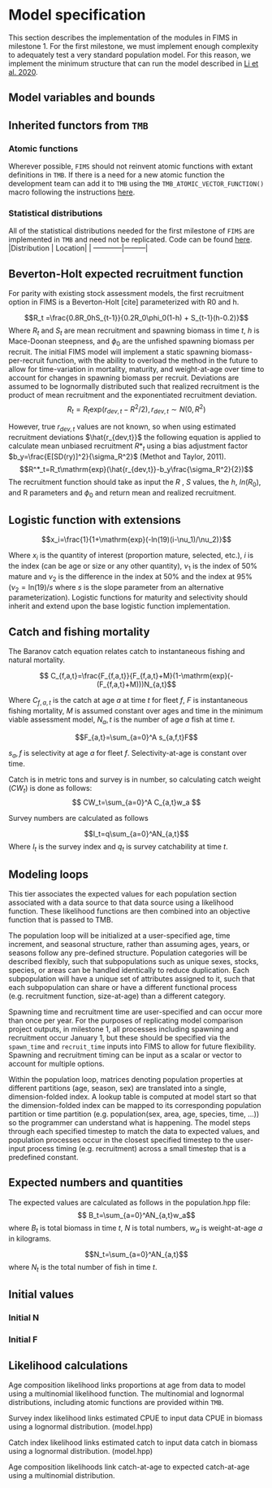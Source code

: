 # Model specification

This section describes the implementation of the modules in FIMS in milestone 1. For the first milestone, we must implement enough complexity to adequately test a very standard population model. For this reason, we implement the minimum structure that can run the model described in [Li et al. 2020]().

## Model variables and bounds

## Inherited functors from `TMB`

### Atomic functions

Wherever possible, `FIMS` should not reinvent atomic functions with extant definitions in `TMB`. If there is a need for a new atomic function the development team can add it to `TMB` using the `TMB_ATOMIC_VECTOR_FUNCTION()` macro following the instructions [here](https://kaskr.github.io/adcomp/_book/AtomicFunctions.html#example-adding-new-primitive-function-with-known-derivatives).

### Statistical distributions

All of the statistical distributions needed for the first milestone of `FIMS` are implemented in `TMB` and need not be replicated.
Code can be found [here](https://github.com/kaskr/adcomp/blob/master/TMB/inst/include/distributions_R.hpp).
|Distribution | Location|
| ------------|---------|


## Beverton-Holt expected recruitment function 

For parity with existing stock assessment models, the first recruitment option in FIMS is a Beverton-Holt [cite] parameterized with R0 and h.

$$R_t  =\frac{0.8R_0hS_{t-1}}{0.2R_0\phi_0(1-h) + S_{t-1}(h-0.2)}$$
Where $R_t$ and $S_t$ are mean recruitment and spawning biomass in time $t$, $h$ is Mace-Doonan steepness, and $\phi_0$ are the unfished spawning biomass per recruit. The initial FIMS model will implement a static spawning biomass-per-recruit function, with the ability to overload the method in the future to allow for time-variation in mortality, maturity, and weight-at-age over time to account for changes in spawning biomass per recruit. Deviations are assumed to be lognormally distributed such that realized recruitment is the product of mean recruitment and the exponentiated recruitment deviation.
$$R_t = R_t\mathrm{exp}(r_{dev,t}-R^2/2),   r_{dev,t} \sim N(0,R^2)$$

However, true $r_{dev,t}$ values are not known, so when using estimated recruitment deviations $\hat{r_{dev,t}}$ the following equation is applied to calculate mean unbiased recruitment $R*_t$ using a bias adjustment factor $b_y=\frac{E[SD(ry)]^2}{\sigma_R^2}$ (Methot and Taylor, 2011).
$$R^*_t=R_t\mathrm{exp}(\hat{r_{dev,t}}-b_y\frac{\sigma_R^2}{2})$$
The recruitment function should take as input the $R$ , $S$ values, the $h$, $ln(R_0)$, and R parameters and $\phi_0$ and return mean and realized recruitment. 
 
## Logistic function with extensions
$$x_i=\frac{1}{1+\mathrm{exp}(-ln(19)(i-\nu_1)/\nu_2)}$$

Where $x_i$ is the quantity of interest (proportion mature, selected, etc.), $i$ is the index (can be age or size or any other quantity), 
$\nu_1$ is the index of 50% mature and $\nu_2$ is the difference in the index at 50% and the index at 95% ($\nu_2 = \mathrm{ln}(19)/s$ where
 $s$ is the slope parameter from an alternative parameterization). Logistic functions for maturity and selectivity should inherit and extend 
 upon the base logistic function implementation.
 
## Catch and fishing mortality

The Baranov catch equation relates catch to instantaneous fishing and natural mortality.

$$ C_{f,a,t}=\frac{F_{f,a,t}}{F_{f,a,t}+M}(1-\mathrm{exp}(-(F_{f,a,t}+M)))N_{a,t}$$

Where $C_{f,a,t}$ is the catch at age $a$ at time $t$ for fleet $f$, $F$ is instantaneous fishing mortality, 
$M$ is assumed constant over ages and time in the minimum viable assessment model, $N_a,t$ is the number of 
age $a$ fish at time $t$. 

$$F_{a,t}=\sum_{a=0}^A s_{a,f,t}F$$

$s_a,f$ is selectivity at age $a$ for fleet $f$. Selectivity-at-age is constant over time.

Catch is in metric tons and survey is in number, so calculating catch weight ($CW_t$) is done as follows:
$$ CW_t=\sum_{a=0}^A C_{a,t}w_a $$

Survey numbers are calculated as follows

$$I_t=q\sum_{a=0}^AN_{a,t}$$
Where $I_t$ is the survey index and $q_t$ is survey catchability at time $t$. 



## Modeling loops

This tier associates the expected values for each population section associated with a data source to that data source using a likelihood function. These likelihood functions are then combined into an objective function that is passed to TMB.

The population loop will be initialized at a user-specified age, time increment, and seasonal structure, rather than assuming ages, years, or seasons follow any pre-defined structure. Population categories will be described flexibly, such that subpopulations such as unique sexes, stocks, species, or areas can be handled identically to reduce duplication. Each subpopulation will have a unique set of attributes assigned to it, such that each subpopulation can share or have a different functional process (e.g. recruitment function, size-at-age) than a different category.

Spawning time and recruitment time are user-specified and can occur more than once per year. For the purposes of replicating model comparison project outputs, in milestone 1, all processes including spawning and recruitment occur January 1, but these should be specified via the `spawn_time` and `recruit_time` inputs into FIMS to allow for future flexibility. Spawning and recruitment timing can be input as a scalar or vector to account for multiple options.

Within the population loop, matrices denoting population properties at different partitions (age, season, sex) are translated into a single, dimension-folded index. A lookup table is computed at model start so that the dimension-folded index can be mapped to its corresponding population partition or time partition (e.g. population(sex, area, age, species, time, ...)) so the programmer can understand what is happening. The model steps through each specified timestep to match the data to expected values, and population processes occur in the closest specified timestep to the user-input process timing (e.g. recruitment) across a small timestep that is a predefined constant.

## Expected numbers and quantities

The expected values are calculated as follows in the population.hpp file:
$$ B_t=\sum_{a=0}^AN_{a,t}w_a$$
where $B_t$ is total biomass in time $t$, $N$ is total numbers, $w_a$ is weight-at-age $a$ in kilograms.

$$N_t=\sum_{a=0}^AN_{a,t}$$
where $N_t$ is the total number of fish in time $t$.


## Initial values


### Initial N
### Initial F

## Likelihood calculations

Age composition likelihood links proportions at age from data to model using a multinomial likelihood function. The multinomial and lognormal distributions, including atomic functions are provided within `TMB`.

Survey index likelihood links estimated CPUE to input data CPUE in biomass using a lognormal distribution. (model.hpp)

Catch index likelihood links estimated catch to input data catch in biomass using a lognormal distribution. (model.hpp)

Age composition likelihoods link catch-at-age to expected catch-at-age using a multinomial distribution.
